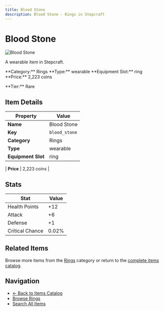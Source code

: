 ```yaml
---
title: Blood Stone
description: Blood Stone - Rings in Stepcraft
---
```


# Blood Stone

<div className="flex items-start gap-6 mb-8">
  <div className="flex-shrink-0">
    <img src="/assets/resources/trinketry/rings/blood_stone.png" alt="Blood Stone" className="w-24 h-24 border rounded-lg" />
  </div>
  <div className="flex-1">
    <div className="space-y-2">
      <p className="text-lg text-muted-foreground">A wearable item in Stepcraft.</p>
      <div className="flex flex-wrap gap-4 text-sm">
        <span className="px-2 py-1 bg-blue-100 dark:bg-blue-900 rounded-md">
          **Category:** Rings
        </span>
        <span className="px-2 py-1 bg-green-100 dark:bg-green-900 rounded-md">
          **Type:** wearable
        </span>
        <span className="px-2 py-1 bg-purple-100 dark:bg-purple-900 rounded-md">
          **Equipment Slot:** ring
        </span>
        <span className="px-2 py-1 bg-yellow-100 dark:bg-yellow-900 rounded-md">
          **Price:** 2,223 coins
        </span>
      </div>
      <p className="text-sm font-medium">**Tier:** Rare</p>
    </div>
  </div>
</div>

## Item Details

| Property | Value |
|----------|-------|
| **Name** | Blood Stone |
| **Key** | `blood_stone` |
| **Category** | Rings |
| **Type** | wearable |
| **Equipment Slot** | ring |

| **Price** | 2,223 coins |


## Stats

| Stat | Value |
|------|-------|
| Health Points | +12 |
| Attack | +6 |
| Defense | +1 |
| Critical Chance | 0.02% |

## Related Items

Browse more items from the [Rings](/items#rings) category or return to the [complete items catalog](/items).

## Navigation

- [← Back to Items Catalog](/items)
- [Browse Rings](/items#rings)
- [Search All Items](/items)
